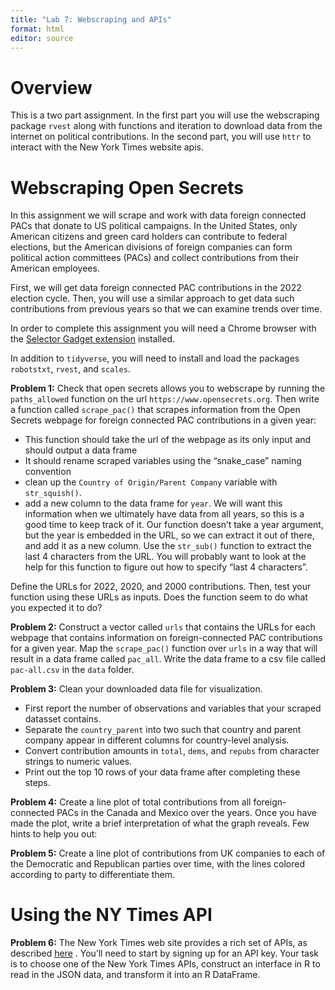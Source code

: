 ```yaml
---
title: "Lab 7: Webscraping and APIs"
format: html
editor: source
---
```


# Overview

This is a two part assignment. In the first part you will use the webscraping package `rvest` along with functions and iteration to download data from the internet on political contributions. In the second part, you will use `httr` to interact with the New York Times website apis.

# Webscraping Open Secrets


In this assignment we will scrape and work with data foreign connected PACs that donate to US political campaigns. In the United States, only American citizens and green card holders can contribute to federal elections, but the American divisions of foreign companies can form political action committees (PACs) and collect contributions from their American employees.

First, we will get data foreign connected PAC contributions in the 2022 election cycle.
Then, you will use a similar approach to get data such contributions from previous years so that we can examine trends over time.

In order to complete this assignment you will need a Chrome browser with the [Selector Gadget extension](http://selectorgadget.com/) installed.

In addition to `tidyverse`, you will need to install and load the packages `robotstxt`,
`rvest`, and `scales`.

**Problem 1:** Check that open secrets allows you to webscrape by running the `paths_allowed`
function on the url `https://www.opensecrets.org`. Then write a function called 
`scrape_pac()` that scrapes information from the Open Secrets webpage for foreign connected
PAC contributions in a given year:

* This function should take the url of the webpage as its only input and should output a data frame
* It should rename scraped variables using the "snake_case" naming convention
* clean up the `Country of Origin/Parent Company` variable with `str_squish()`.
*  add a new column to the data frame for `year`. We will want this information when we ultimately have data from all years, so this is a good time to keep track of it. Our function doesn't take a year argument, but the year is embedded in the URL, so we can extract it out of there, and add it as a new column. Use the `str_sub()` function to extract the last 4 characters from the URL. You will probably want to look at the help for this function to figure out how to specify "last 4 characters".

Define the URLs for 2022, 2020, and 2000 contributions.
Then, test your function using these URLs as inputs.
Does the function seem to do what you expected it to do?

**Problem 2:** Construct a vector called `urls` that contains the URLs for each webpage that contains information on foreign-connected PAC contributions for a given year. Map the `scrape_pac()` function over `urls` in a way that will result in a data frame called `pac_all`.
Write the data frame to a csv file called `pac-all.csv` in the `data` folder.

**Problem 3:**  Clean your downloaded data file for visualization. 

* First report the number of observations and variables that your scraped datasset contains.
* Separate the `country_parent` into two such that country and parent company appear in different columns for country-level analysis.
* Convert contribution amounts in `total`, `dems`, and `repubs` from character strings to numeric values.
* Print out the top 10 rows of your data frame after completing these steps.
  
**Problem 4:**  Create a line plot of total contributions from all foreign-connected PACs in the Canada and Mexico over the years.
    Once you have made the plot, write a brief interpretation of what the graph reveals.
    Few hints to help you out:

**Problem 5:** Create a line plot of contributions from UK companies to each of the Democratic 
and Republican parties over time, with the lines colored according to party to differentiate them.

# Using the NY Times API

**Problem 6:** The New York Times web site provides a rich set of APIs, as described [here](https://developer.nytimes.com/apis) . You’ll need to start by signing up for an API key.
Your task is to choose one of the New York Times APIs, construct an interface in R to read in the JSON data, and transform it into an R DataFrame.
